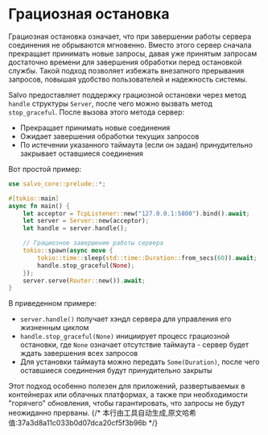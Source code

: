 # Грациозная остановка

Грациозная остановка означает, что при завершении работы сервера соединения не обрываются мгновенно. Вместо этого сервер сначала прекращает принимать новые запросы, давая уже принятым запросам достаточно времени для завершения обработки перед остановкой службы. Такой подход позволяет избежать внезапного прерывания запросов, повышая удобство пользователей и надежность системы.

Salvo предоставляет поддержку грациозной остановки через метод `handle` структуры `Server`, после чего можно вызвать метод `stop_graceful`. После вызова этого метода сервер:

- Прекращает принимать новые соединения
- Ожидает завершения обработки текущих запросов
- По истечении указанного таймаута (если он задан) принудительно закрывает оставшиеся соединения

Вот простой пример:

```rust
use salvo_core::prelude::*;

#[tokio::main]
async fn main() {
    let acceptor = TcpListener::new("127.0.0.1:5800").bind().await;
    let server = Server::new(acceptor);
    let handle = server.handle();

    // Грациозное завершение работы сервера
    tokio::spawn(async move {
        tokio::time::sleep(std::time::Duration::from_secs(60)).await;
        handle.stop_graceful(None);
    });
    server.serve(Router::new()).await;
}
```

В приведенном примере:

- `server.handle()` получает хэндл сервера для управления его жизненным циклом
- `handle.stop_graceful(None)` инициирует процесс грациозной остановки, где `None` означает отсутствие таймаута - сервер будет ждать завершения всех запросов
- Для установки таймаута можно передать `Some(Duration)`, после чего оставшиеся соединения будут принудительно закрыты

Этот подход особенно полезен для приложений, развертываемых в контейнерах или облачных платформах, а также при необходимости "горячего" обновления, чтобы гарантировать, что запросы не будут неожиданно прерваны.
{/* 本行由工具自动生成,原文哈希值:37a3d8a11c033b0d07dca20cf5f3b96b */}